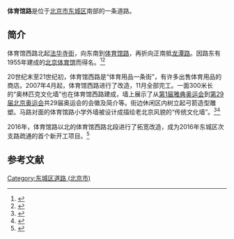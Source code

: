 {{Infobox China Road
|路牌类型 = Beijing
|道路方向 = NS
|中文道路名称 = 体育馆西路
|道路名称拼音 = TIYUGUAN XILU
|图片 =
|图片说明 = 
|道路属性 = 
|道路总长度 = 
|车速限制 = 
|行车线数量 = 
|所在地区 = [[北京市|北京市]][[东城区_(北京市)|东城区]]
|起点 =[[法华寺街_(北京)|法华寺街]]
|终点 =[[龙潭路_(北京)|龙潭路]]
|路段主要建筑 =[[北京体育馆|北京体育馆]]
}}

'''体育馆路'''是位于[[北京市|北京市]][[东城区_(北京市)|东城区]]南部的一条道路。

==简介==
体育馆西路北起[[法华寺街_(北京)|法华寺街]]，向东南到[[体育馆路_(北京)|体育馆路]]，再折向正南抵[[龙潭路_(北京)|龙潭路]]。因路东有1955年建成的[[北京体育馆|北京体育馆]]而得名。<ref>{{Cite web |url=http://2008.sohu.com/20080707/n258005139.shtml |title=《我们的奥林匹克》之二：体育馆路，搜狐，2008-07-07 |accessdate=2016-09-25 |archive-date=2016-12-20 |archive-url=https://web.archive.org/web/20161220223732/http://2008.sohu.com/20080707/n258005139.shtml |dead-url=no }}</ref><ref>{{Cite web |url=http://beijing.qianlong.com/3825/2014/10/20/2000%409946232.htm |title=【北京历史上的今天】1955年10月21日 北京体育馆落成，千龙网，2014-10-20 |access-date=2016年9月25日 |archive-url=https://web.archive.org/web/20160927085638/http://beijing.qianlong.com/3825/2014/10/20/2000%409946232.htm |archive-date=2016年9月27日 |dead-url=yes }}</ref>

20世纪末至21世纪初，体育馆西路是“体育用品一条街”，有许多出售体育用品的商店。2007年4月起，体育馆西路进行了改造，11月全部完工。一面300米长的“奥林匹克文化墙”也在体育馆西路建成，墙上展示了从[[第一届奥运会|第1届雅典奥运会]]到[[2008年北京奥运会|第29届北京奥运会]]共29届奥运会的会徽及简介等。街边休闲区内树立起弓箭造型雕塑。马路对面的体育馆路小学外墙被设计成描绘老北京风貌的“传统文化墙”。<ref>{{Cite web |url=http://news.cctv.com/sports/aoyun/other/20071121/106496.shtml |title=北京体育用品一条街建成300米“奥林匹克文化墙”，央视，2007-11-21 |access-date=2016-09-25 |archive-date=2019-03-12 |archive-url=https://web.archive.org/web/20190312192154/http://news.cctv.com/sports/aoyun/other/20071121/106496.shtml }}</ref><ref>{{Cite web |url=http://news.sohu.com/20071123/n253426830.shtml |title=奥林匹克文化墙落户体育馆路，搜狐，2007-11-23 |accessdate=2016-09-25 |archive-date=2018-10-07 |archive-url=https://web.archive.org/web/20181007224140/http://news.sohu.com/20071123/n253426830.shtml |dead-url=no }}</ref>

2016年，体育馆路以北的体育馆西路北段进行了拓宽改造，成为2016年东城区次支路疏通的首个新开工项目。<ref>{{Cite web |url=http://finance.ifeng.com/a/20160530/14438144_0.shtml |title=体育馆西路“立体”疏通动工，凤凰网，2016-05-30 |accessdate=2016-09-25 |archive-date=2018-09-30 |archive-url=https://web.archive.org/web/20180930075953/http://finance.ifeng.com/a/20160530/14438144_0.shtml |dead-url=no }}</ref>

==参考文献==
{{reflist}}

[[Category:东城区道路_(北京市)|Category:东城区道路 (北京市)]]